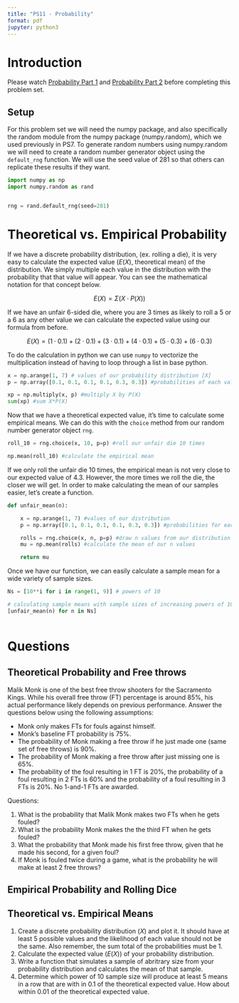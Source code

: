 ```yaml
---
title: "PS11 - Probability"
format: pdf
jupyter: python3
---
```


# Introduction

Please watch [Probability Part 1](https://youtu.be/OyddY7DlV58?si=fZFJNF5doZ_4mDTV) 
and [Probability Part 2](https://youtu.be/oZCskBpHWyk?si=lCFQbjzEHPfgg-Z1)
before completing this problem set.

## Setup

For this problem set we will need the numpy package, and also specifically the
random module from the numpy package (numpy.random), which we used previously in
PS7. To generate random numbers using numpy.random we will need to create a 
random number generator object using the `default_rng` function. We will use the 
seed value of 281 so that others can replicate these results if they want.

```python

import numpy as np
import numpy.random as rand


rng = rand.default_rng(seed=281)

```

# Theoretical vs. Empirical Probability
If we have a discrete probability distribution, (ex. rolling a die), it is very 
easy to calculate the expected value ($E(X)$, theoretical mean) of the 
distribution. We simply multiple each value in the distribution with the 
probability that that value will appear. You can see the mathematical notation 
for that concept below. 

$$
E(X) = \Sigma (X \cdot P(X))
$$

If we have an unfair 6-sided die, where you are 3 times as likely to roll a 5 or
a 6 as any other value we can calculate the expected value using our formula 
from before.

$$
E(X) = (1\cdot 0.1)+(2\cdot 0.1)+(3\cdot 0.1)+(4\cdot 0.1)+(5\cdot 0.3)+(6\cdot 0.3) 
$$

To do the calculation in python we can use `numpy` to vectorize the
multiplication instead of having to loop through a list in base python.

```python

x = np.arange(1, 7) # values of our probability distribution [X]
p = np.array([0.1, 0.1, 0.1, 0.1, 0.3, 0.3]) #probabilities of each value [P(X)]

xp = np.multiply(x, p) #multiply X by P(X)
sum(xp) #sum X*P(X)

```

Now that we have a theoretical expected value, it's time to calculate some 
empirical means. We can do this with the `choice` method from our random number
generator object `rng`. 

```python

roll_10 = rng.choice(x, 10, p=p) #roll our unfair die 10 times

np.mean(roll_10) #calculate the empirical mean

```

If we only roll the unfair die 10 times, the empirical mean is not very close to
our expected value of 4.3. However, the more times we roll the die, the closer 
we will get. In order to make calculating the mean of our samples easier, let's 
create a function.

```python

def unfair_mean(n):

    x = np.arange(1, 7) #values of our distribution
    p = np.array([0.1, 0.1, 0.1, 0.1, 0.3, 0.3]) #probabilities for each value

    rolls = rng.choice(x, n, p=p) #draw n values from our distribution
    mu = np.mean(rolls) #calculate the mean of our n values

    return mu

```

 Once we have our function, we can easily calculate a sample mean for a wide 
 variety of sample sizes.

```python

Ns = [10**i for i in range(1, 9)] # powers of 10

# calculating sample means with sample sizes of increasing powers of 10
[unfair_mean(n) for n in Ns] 
 
```

# Questions

## Theoretical Probability and Free throws

Malik Monk is one of the best free throw shooters for the Sacramento Kings. 
While his overall free throw (FT) percentage is around 85%, his actual
performance likely depends on previous performance. Answer the questions below
using the following assumptions: 

* Monk only makes FTs for fouls against himself.
* Monk's baseline FT probability is 75%.
* The probability of Monk making a free throw if he just made one (same set of free throws) is 90%.
* The probability of Monk making a free throw after just missing one is 65%.
* The probability of the foul resulting in 1 FT is 20%, the probability of a foul resulting in 2 FTs is 60% and the probability of a foul resulting in 3 FTs is 20%. No 1-and-1 FTs are awarded.

Questions:

1. What is the probability that Malik Monk makes two FTs when he gets fouled?
2. What is the probability Monk makes the the third FT when he gets fouled?
3. What the probability that Monk made his first free throw, given that he made his second, for a given foul?
4. If Monk is fouled twice during a game, what is the probability he will make at least 2 free throws?


## Empirical Probability and Rolling Dice


## Theoretical vs. Empirical Means
   1. Create a discrete probability distribution ($X$) and plot it. It should have at least 5 possible values and the likelihood of each value should not be the same. Also remember, the sum total of the probabilities must be 1.
   2. Calculate the expected value ($E(X)$) of your probability distribution.
   3. Write a function that simulates a sample of abritrary size from your probability distribution and calculates the mean of that sample.
   4. Determine which power of 10 sample size will produce at least 5 means in a row that are with in 0.1 of the theoretical expected value. How about within 0.01 of the theoretical expected value.